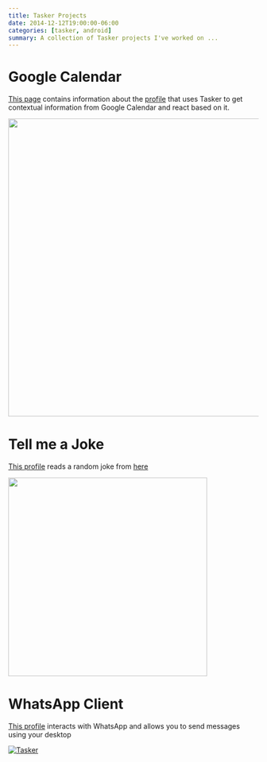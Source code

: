 ```yaml
---
title: Tasker Projects
date: 2014-12-12T19:00:00-06:00
categories: [tasker, android]
summary: A collection of Tasker projects I've worked on ...
---
```


# Google Calendar

[This page](../tasker-and-google-maps) contains information about the [profile](https://github.com/kdheepak/tasker_sl4a) that uses Tasker to get contextual information from Google Calendar and react based on it.

<a href="https://github.com/kdheepak/tasker_sl4a"><img src="https://raw.githubusercontent.com/kdheepak/tasker_sl4a/master/Screenshots/7.png" align="middle" height="600"></a>

# Tell me a Joke

[This profile](https://github.com/kdheepak/Tasker_Jokes) reads a random joke from [here](https://reddit.com/r/jokes/top)

<a href="https://github.com/kdheepak/Tasker_Jokes"><img src="https://raw.githubusercontent.com/kdheepak/Tasker_Jokes/master/Tasker_Demo.gif" align="middle" height="400"></a>

# WhatsApp Client

[This profile](https://github.com/kdheepak/Tasker_WhatsPush) interacts with WhatsApp and allows you to send messages using your desktop

[![Tasker](https://img.youtube.com/vi/plTJ5NGCchM/0.jpg)](https://www.youtube.com/watch?v=plTJ5NGCchM "Tasker")
